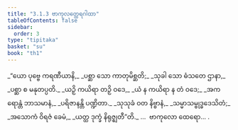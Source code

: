 ```yaml
---
title: "3.1.3 ဗာကုလတ္ထေရဂါထာ"
tableOfContents: false
sidebar:
  order: 3
type: "tipitaka"
basket: "su"
book: "th1"
---
```



<DynamicBreadcrumb />

<Division number="225" book="th1" e="ch" v="19" p="263">

<Paragraph number="442" type="verses" book="th1">
_“ယော ပုဗ္ဗေ ကရဏီယာနိ,_  
_ပစ္ဆာ သော ကာတုမိစ္ဆတိ;_  
_သုခါ သော ဓံသတေ ဌာနာ,_  
_ပစ္ဆာ စ မနုတပ္ပတိ._  

</Paragraph>

</Division>
<Division number="226" book="th1" e="ch" v="19" p="263">

<Paragraph number="443" type="verses" book="th1">
_ယဉှိ ကယိရာ တဉှိ ဝဒေ,_  
_ယံ န ကယိရာ န တံ ဝဒေ;_  
_အကရောန္တံ ဘာသမာနံ,_  
_ပရိဇာနန္တိ ပဏ္ဍိတာ._  

</Paragraph>

</Division>
<Division number="227" book="th1" e="ch" v="19" p="264">

<Paragraph number="444" type="verses" book="th1">
_သုသုခံ ဝတ နိဗ္ဗာနံ,_  
_သမ္မာသမ္ဗုဒ္ဓဒေသိတံ;_  
_အသောကံ ဝိရဇံ ခေမံ,_  
_ယတ္ထ ဒုက္ခံ နိရုဇ္ဈတီ”တိ._  


</Paragraph>
</Division>

<Paragraph number="445" type="center" book="th1">
…  ဗာကုလော ထေရော… .
</Paragraph>